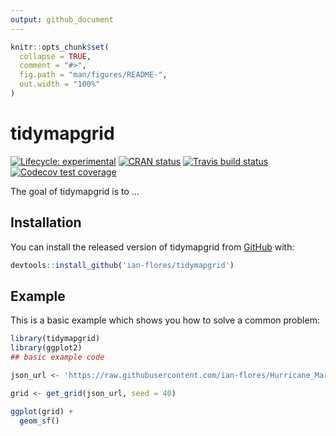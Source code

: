 ```yaml
---
output: github_document
---
```


<!-- README.md is generated from README.Rmd. Please edit that file -->

```r
knitr::opts_chunk$set(
  collapse = TRUE,
  comment = "#>",
  fig.path = "man/figures/README-",
  out.width = "100%"
)
```

# tidymapgrid

<!-- badges: start -->
[![Lifecycle: experimental](https://img.shields.io/badge/lifecycle-experimental-orange.svg)](https://www.tidyverse.org/lifecycle/#experimental)
[![CRAN status](https://www.r-pkg.org/badges/version/tidymapgrid)](https://CRAN.R-project.org/package=tidymapgrid)
[![Travis build status](https://travis-ci.org/ian-flores/tidymapgrid.svg?branch=master)](https://travis-ci.org/ian-flores/tidymapgrid)
[![Codecov test coverage](https://codecov.io/gh/ian-flores/tidymapgrid/branch/master/graph/badge.svg)](https://codecov.io/gh/ian-flores/tidymapgrid?branch=master)
<!-- badges: end -->

The goal of tidymapgrid is to ...

## Installation

You can install the released version of tidymapgrid from [GitHub](https://github.com/ian-flores) with:

``` r
devtools::install_github('ian-flores/tidymapgrid')
```

## Example

This is a basic example which shows you how to solve a common problem:

```r
library(tidymapgrid)
library(ggplot2)
## basic example code

json_url <- 'https://raw.githubusercontent.com/ian-flores/Hurricane_Maria_Mortality_Analysis/master/analysis/data/pueblos.json'

grid <- get_grid(json_url, seed = 40)

ggplot(grid) +
  geom_sf()
```
